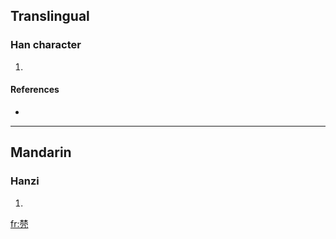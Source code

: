 ==Translingual==

===Han character===
{{Han char|rn=75|rad=木|as=08|sn=12|four=|canj=木木月竹弓 (DDBHN)}}

# {{defn|Han|sort=木08}}

====References====
* {{Han ref|kx=0535.100|dkj=14998|hdz=21227.020|uh=68FE|ud=26878}}

----

==Mandarin==

===Hanzi===
{{cmn-hanzi|pin=[[qióng]] ([[qiong2]]), [[yī]] ([[yi1]])|wg=ch'iung<sup>2</sup>, i<sup>1</sup>}}

# {{defn|Mandarin|sort=木08}}

[[fr:棾]]